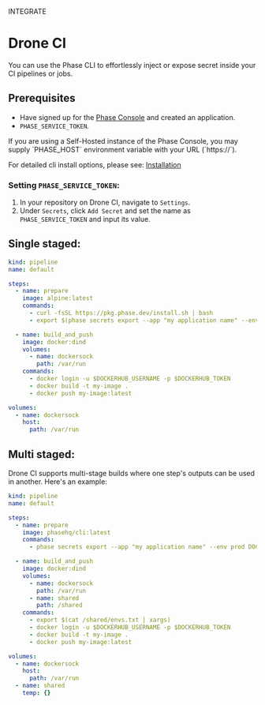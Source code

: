 

<Tag variant="small">INTEGRATE</Tag>

# Drone CI

You can use the Phase CLI to effortlessly inject or expose secret inside your CI pipelines or jobs.

## Prerequisites

- Have signed up for the [Phase Console](https://console.phase.dev) and created an application.
- `PHASE_SERVICE_TOKEN`.

<Note>
  If you are using a Self-Hosted instance of the Phase Console, you may supply
  `PHASE_HOST` environment variable with your URL (`https://<HOST>`).
</Note>

For detailed cli install options, please see: [Installation](/cli/install)

### Setting `PHASE_SERVICE_TOKEN`:

1. In your repository on Drone CI, navigate to `Settings`.
2. Under `Secrets`, click `Add Secret` and set the name as `PHASE_SERVICE_TOKEN` and input its value.

## Single staged:

```yaml
kind: pipeline
name: default

steps:
  - name: prepare
    image: alpine:latest
    commands:
      - curl -fsSL https://pkg.phase.dev/install.sh | bash
      - export $(phase secrets export --app "my application name" --env prod DOCKERHUB_USERNAME DOCKERHUB_TOKEN | xargs)

  - name: build_and_push
    image: docker:dind
    volumes:
      - name: dockersock
        path: /var/run
    commands:
      - docker login -u $DOCKERHUB_USERNAME -p $DOCKERHUB_TOKEN
      - docker build -t my-image .
      - docker push my-image:latest

volumes:
  - name: dockersock
    host:
      path: /var/run
```

## Multi staged:

Drone CI supports multi-stage builds where one step's outputs can be used in another. Here's an example:

```yaml
kind: pipeline
name: default

steps:
  - name: prepare
    image: phasehq/cli:latest
    commands:
      - phase secrets export --app "my application name" --env prod DOCKERHUB_USERNAME DOCKERHUB_TOKEN > /shared/envs.txt

  - name: build_and_push
    image: docker:dind
    volumes:
      - name: dockersock
        path: /var/run
      - name: shared
        path: /shared
    commands:
      - export $(cat /shared/envs.txt | xargs)
      - docker login -u $DOCKERHUB_USERNAME -p $DOCKERHUB_TOKEN
      - docker build -t my-image .
      - docker push my-image:latest

volumes:
  - name: dockersock
    host:
      path: /var/run
  - name: shared
    temp: {}
```
